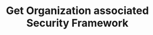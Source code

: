 ---
title: Get Organization associated Security Framework
sidebarTitle: Get Security Framework
openapi: get /api/v1/organizations/{organizationid}/security-frameworks/{frameworkid}
---